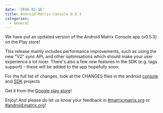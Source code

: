 ```yaml
---
date: '2016-02-16'
title: Android Matrix Console 0.5.3
categories:
  - General
---
```


We have put an updated version of the Android Matrix Console app (v0.5.3) on the Play store!

This release mainly includes performance improvements, such as using the new "V2" sync API, and other optimisations which should make your user experience a lot nicer. There's also a few new features in the SDK (e.g. tags support) - these will be added to the app hopefully soon.

For the full list of changes, look at the CHANGES files in the android <a href="https://github.com/matrix-org/matrix-android-console/blob/master/CHANGES.rst">console</a> and <a href="https://github.com/matrix-org/matrix-android-sdk/blob/master/CHANGES.rst">SDK</a> projects

Get it from the <a href="https://play.google.com/store/apps/details?id=org.matrix.androidsdk.alpha">Google play store</a>!

Enjoy! And please do let us know your feedback in <a href="https://vector.im/beta/#/room/#matrix:matrix.org">#matrix:matrix.org</a> or <a href="https://vector.im/beta/#/room/#android:matrix.org">#android:matrix.org</a>!
